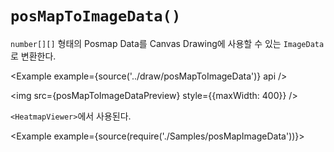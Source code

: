 
# `posMapToImageData()`

`number[][]` 형태의 Posmap Data를 Canvas Drawing에 사용할 수 있는 `ImageData`로 변환한다.

<Example example={source('../draw/posMapToImageData')} api />

<img src={posMapToImageDataPreview} style={{maxWidth: 400}} />

`<HeatmapViewer>`에서 사용된다.

<Example example={source(require('./Samples/posMapImageData'))}>
  <Preview height={320} />
</Example>
